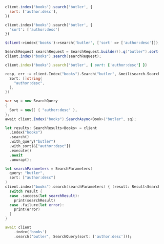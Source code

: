 <CodeGroup>

```javascript JS
client.index('books').search('butler', {
  sort: ['author:desc'],
})
```

```python Python
client.index('books').search('butler', {
  'sort': ['author:desc']
})
```

```php PHP
$client->index('books')->search('butler', ['sort' => ['author:desc']]);
```

```java Java
SearchRequest searchRequest = SearchRequest.builder().q("butler").sort(new String[] {"author:desc"}).build();
client.index("books").search(searchRequest);
```

```ruby Ruby
client.index('books').search('butler', { sort: ['author:desc'] })
```

```go Go
resp, err := client.Index("books").Search("butler", &meilisearch.SearchRequest{
  Sort: []string{
    "author:desc",
  },
})
```

```csharp C#
var sq = new SearchQuery
{
  Sort = new[] { "author:desc" },
};
await client.Index("books").SearchAsync<Book>("butler", sq);
```

```rust Rust
let results: SearchResults<Books> = client
  .index("books")
  .search()
  .with_query("butler")
  .with_sort(&["author:desc"])
  .execute()
  .await
  .unwrap();
```

```swift Swift
let searchParameters = SearchParameters(
  query: "butler",
  sort: ["author:desc"]
)
client.index("books").search(searchParameters) { (result: Result<Searchable<Book>, Swift.Error>) in
  switch result {
  case .success(let searchResult):
    print(searchResult)
  case .failure(let error):
    print(error)
  }
}
```

```dart Dart
await client
    .index('books')
    .search('butler', SearchQuery(sort: ['author:desc']));
```
</CodeGroup>